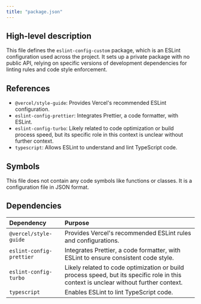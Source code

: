 ```yaml
---
title: "package.json"
---
```


## High-level description
This file defines the `eslint-config-custom` package, which is an ESLint configuration used across the project. It sets up a private package with no public API, relying on specific versions of development dependencies for linting rules and code style enforcement.

## References
- `@vercel/style-guide`: Provides Vercel's recommended ESLint configuration.
- `eslint-config-prettier`: Integrates Prettier, a code formatter, with ESLint.
- `eslint-config-turbo`:  Likely related to code optimization or build process speed, but its specific role in this context is unclear without further context.
- `typescript`:  Allows ESLint to understand and lint TypeScript code.

## Symbols
This file does not contain any code symbols like functions or classes. It is a configuration file in JSON format.

## Dependencies
| Dependency | Purpose |
|:-----------|:--------|
| `@vercel/style-guide` | Provides Vercel's recommended ESLint rules and configurations. |
| `eslint-config-prettier` | Integrates Prettier, a code formatter, with ESLint to ensure consistent code style. |
| `eslint-config-turbo` |  Likely related to code optimization or build process speed, but its specific role in this context is unclear without further context. |
| `typescript` | Enables ESLint to lint TypeScript code. |
